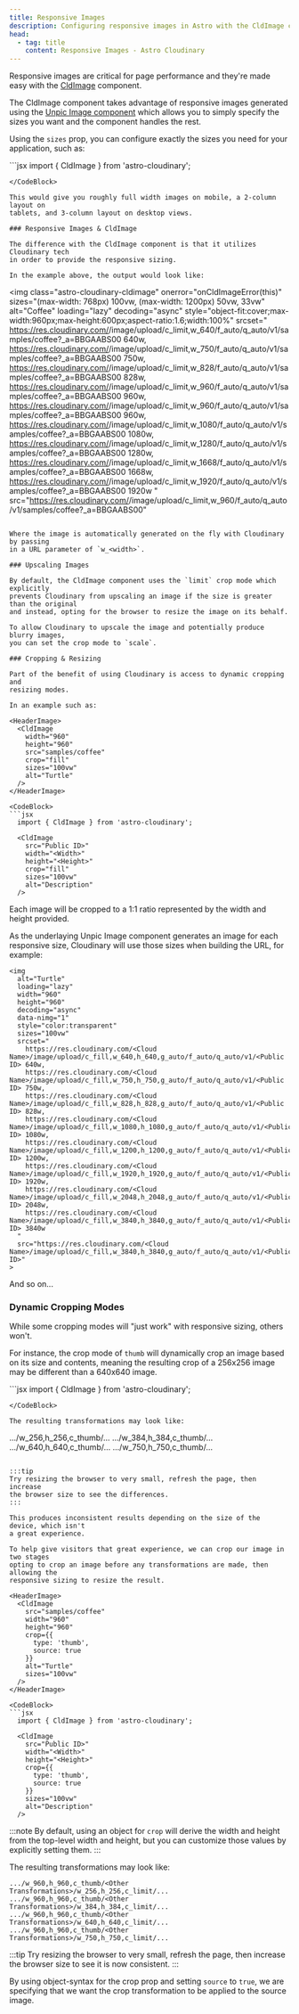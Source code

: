 ```yaml
---
title: Responsive Images
description: Configuring responsive images in Astro with the CldImage component.
head:
  - tag: title
    content: Responsive Images - Astro Cloudinary
---
```



Responsive images are critical for page performance and they're made easy with
the [CldImage](/cldimage/basic-usage) component.

The CldImage component takes advantage of responsive images generated using
the [Unpic Image component](https://unpic.pics/img/astro/)
which allows you to simply specify the sizes you want and the component
handles the rest.

Using the `sizes` prop, you can configure exactly the sizes you need for your
application, such as:


<HeaderImage>
  <CldImage
    width="960"
    height="600"
    src="samples/coffee"
    sizes="(max-width: 768px) 100vw,
          (max-width: 1200px) 50vw,
          33vw"
    alt="Coffee"
  />
</HeaderImage>

<CodeBlock>
```jsx
  import { CldImage } from 'astro-cloudinary';

  <CldImage
    src="<Public ID>"
    width="<Width>"
    height="<Height>"
    sizes="(max-width: 768px) 100vw,
          (max-width: 1200px) 50vw,
          33vw"
    alt="<Description>"
  />
  ```
</CodeBlock>

This would give you roughly full width images on mobile, a 2-column layout on
tablets, and 3-column layout on desktop views.

### Responsive Images & CldImage

The difference with the CldImage component is that it utilizes Cloudinary tech
in order to provide the responsive sizing.

In the example above, the output would look like:

```
<img
  class="astro-cloudinary-cldimage"
  onerror="onCldImageError(this)"
  sizes="(max-width: 768px) 100vw, (max-width: 1200px) 50vw, 33vw"
  alt="Coffee"
  loading="lazy"
  decoding="async"
  style="object-fit:cover;max-width:960px;max-height:600px;aspect-ratio:1.6;width:100%"
  srcset="
    https://res.cloudinary.com/<Cloud Name>/image/upload/c_limit,w_640/f_auto/q_auto/v1/samples/coffee?_a=BBGAABS00 640w,
    https://res.cloudinary.com/<Cloud Name>/image/upload/c_limit,w_750/f_auto/q_auto/v1/samples/coffee?_a=BBGAABS00 750w,
    https://res.cloudinary.com/<Cloud Name>/image/upload/c_limit,w_828/f_auto/q_auto/v1/samples/coffee?_a=BBGAABS00 828w,
    https://res.cloudinary.com/<Cloud Name>/image/upload/c_limit,w_960/f_auto/q_auto/v1/samples/coffee?_a=BBGAABS00 960w,
    https://res.cloudinary.com/<Cloud Name>/image/upload/c_limit,w_960/f_auto/q_auto/v1/samples/coffee?_a=BBGAABS00 960w,
    https://res.cloudinary.com/<Cloud Name>/image/upload/c_limit,w_1080/f_auto/q_auto/v1/samples/coffee?_a=BBGAABS00 1080w,
    https://res.cloudinary.com/<Cloud Name>/image/upload/c_limit,w_1280/f_auto/q_auto/v1/samples/coffee?_a=BBGAABS00 1280w,
    https://res.cloudinary.com/<Cloud Name>/image/upload/c_limit,w_1668/f_auto/q_auto/v1/samples/coffee?_a=BBGAABS00 1668w,
    https://res.cloudinary.com/<Cloud Name>/image/upload/c_limit,w_1920/f_auto/q_auto/v1/samples/coffee?_a=BBGAABS00 1920w
  "
  src="https://res.cloudinary.com/<Cloud Name>/image/upload/c_limit,w_960/f_auto/q_auto/v1/samples/coffee?_a=BBGAABS00"
>
```

Where the image is automatically generated on the fly with Cloudinary by passing
in a URL parameter of `w_<width>`.

### Upscaling Images

By default, the CldImage component uses the `limit` crop mode which explicitly
prevents Cloudinary from upscaling an image if the size is greater than the original
and instead, opting for the browser to resize the image on its behalf.

To allow Cloudinary to upscale the image and potentially produce blurry images,
you can set the crop mode to `scale`.

### Cropping & Resizing

Part of the benefit of using Cloudinary is access to dynamic cropping and
resizing modes.

In an example such as:

<HeaderImage>
  <CldImage
    width="960"
    height="960"
    src="samples/coffee"
    crop="fill"
    sizes="100vw"
    alt="Turtle"
  />
</HeaderImage>

<CodeBlock>
```jsx
  import { CldImage } from 'astro-cloudinary';

  <CldImage
    src="Public ID>"
    width="<Width>"
    height="<Height>"
    crop="fill"
    sizes="100vw"
    alt="Description"
  />
  ```
</CodeBlock>

Each image will be cropped to a 1:1 ratio represented by the width and height provided.

As the underlaying Unpic Image component generates an image for each responsive size,
Cloudinary will use those sizes when building the URL, for example:

```
<img
  alt="Turtle"
  loading="lazy"
  width="960"
  height="960"
  decoding="async"
  data-nimg="1"
  style="color:transparent"
  sizes="100vw"
  srcset="
    https://res.cloudinary.com/<Cloud Name>/image/upload/c_fill,w_640,h_640,g_auto/f_auto/q_auto/v1/<Public ID> 640w,
    https://res.cloudinary.com/<Cloud Name>/image/upload/c_fill,w_750,h_750,g_auto/f_auto/q_auto/v1/<Public ID> 750w,
    https://res.cloudinary.com/<Cloud Name>/image/upload/c_fill,w_828,h_828,g_auto/f_auto/q_auto/v1/<Public ID> 828w,
    https://res.cloudinary.com/<Cloud Name>/image/upload/c_fill,w_1080,h_1080,g_auto/f_auto/q_auto/v1/<Public ID> 1080w,
    https://res.cloudinary.com/<Cloud Name>/image/upload/c_fill,w_1200,h_1200,g_auto/f_auto/q_auto/v1/<Public ID> 1200w,
    https://res.cloudinary.com/<Cloud Name>/image/upload/c_fill,w_1920,h_1920,g_auto/f_auto/q_auto/v1/<Public ID> 1920w,
    https://res.cloudinary.com/<Cloud Name>/image/upload/c_fill,w_2048,h_2048,g_auto/f_auto/q_auto/v1/<Public ID> 2048w,
    https://res.cloudinary.com/<Cloud Name>/image/upload/c_fill,w_3840,h_3840,g_auto/f_auto/q_auto/v1/<Public ID> 3840w
  "
  src="https://res.cloudinary.com/<Cloud Name>/image/upload/c_fill,w_3840,h_3840,g_auto/f_auto/q_auto/v1/<Public ID>"
>
```

And so on...

### Dynamic Cropping Modes

While some cropping modes will "just work" with responsive sizing, others won't.

For instance, the crop mode of `thumb` will dynamically crop an image based on its
size and contents, meaning the resulting crop of a 256x256 image may be different
than a 640x640 image.

<HeaderImage>
  <CldImage
    width="960"
    height="960"
    src="samples/coffee"
    crop="thumb"
    sizes="100vw"
    alt="Turtle"
  />
</HeaderImage>

<CodeBlock>
```jsx
  import { CldImage } from 'astro-cloudinary';

  <CldImage
    src="Public ID>"
    width="<Width>"
    height="<Height>"
    crop="thumb"
    sizes="100vw"
    alt="Description"
  />
  ```
</CodeBlock>

The resulting transformations may look like:

```
.../w_256,h_256,c_thumb/...
.../w_384,h_384,c_thumb/...
.../w_640,h_640,c_thumb/...
.../w_750,h_750,c_thumb/...
```

:::tip
Try resizing the browser to very small, refresh the page, then increase
the browser size to see the differences.
:::

This produces inconsistent results depending on the size of the device, which isn't
a great experience.

To help give visitors that great experience, we can crop our image in two stages
opting to crop an image before any transformations are made, then allowing the
responsive sizing to resize the result.

<HeaderImage>
  <CldImage
    src="samples/coffee"
    width="960"
    height="960"
    crop={{
      type: 'thumb',
      source: true
    }}
    alt="Turtle"
    sizes="100vw"
  />
</HeaderImage>

<CodeBlock>
```jsx
  import { CldImage } from 'astro-cloudinary';

  <CldImage
    src="Public ID>"
    width="<Width>"
    height="<Height>"
    crop={{
      type: 'thumb',
      source: true
    }}
    sizes="100vw"
    alt="Description"
  />
  ```
</CodeBlock>

:::note
By default, using an object for `crop` will derive the width and
height from the top-level width and height, but you can customize those
values by explicitly setting them.
:::

The resulting transformations may look like:

```
.../w_960,h_960,c_thumb/<Other Transformations>/w_256,h_256,c_limit/...
.../w_960,h_960,c_thumb/<Other Transformations>/w_384,h_384,c_limit/...
.../w_960,h_960,c_thumb/<Other Transformations>/w_640,h_640,c_limit/...
.../w_960,h_960,c_thumb/<Other Transformations>/w_750,h_750,c_limit/...
```

:::tip
Try resizing the browser to very small, refresh the page, then increase
the browser size to see it is now consistent.
:::

By using object-syntax for the crop prop and setting `source` to `true`, we 
are specifying that we want the crop transformation to be applied to the
source image.